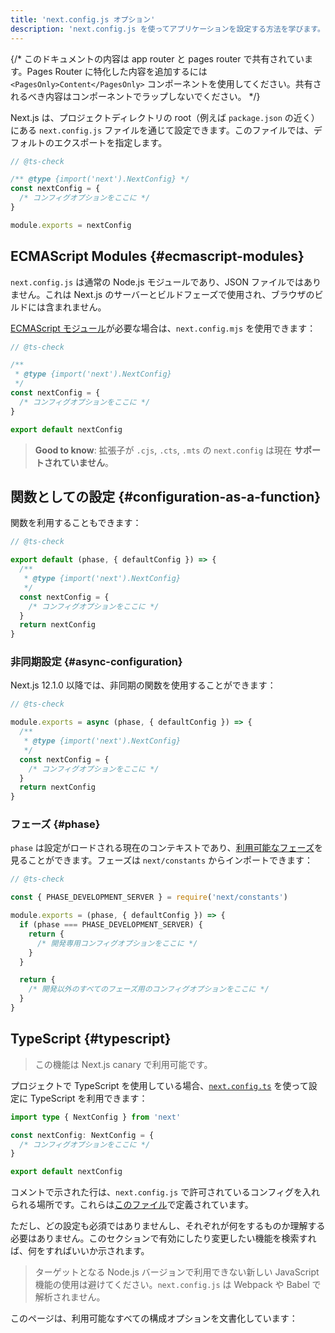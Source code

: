 ```yaml
---
title: 'next.config.js オプション'
description: 'next.config.js を使ってアプリケーションを設定する方法を学びます。'
---
```


{/* このドキュメントの内容は app router と pages router で共有されています。Pages Router に特化した内容を追加するには `<PagesOnly>Content</PagesOnly>` コンポーネントを使用してください。共有されるべき内容はコンポーネントでラップしないでください。 */}

Next.js は、プロジェクトディレクトリの root（例えば `package.json` の近く）にある `next.config.js` ファイルを通じて設定できます。このファイルでは、デフォルトのエクスポートを指定します。

```js title="next.config.js"
// @ts-check

/** @type {import('next').NextConfig} */
const nextConfig = {
  /* コンフィグオプションをここに */
}

module.exports = nextConfig
```

## ECMAScript Modules {#ecmascript-modules}

`next.config.js` は通常の Node.js モジュールであり、JSON ファイルではありません。これは Next.js のサーバーとビルドフェーズで使用され、ブラウザのビルドには含まれません。

[ECMAScript モジュール](https://nodejs.org/api/esm.html)が必要な場合は、`next.config.mjs` を使用できます：

```js title="next.config.mjs"
// @ts-check

/**
 * @type {import('next').NextConfig}
 */
const nextConfig = {
  /* コンフィグオプションをここに */
}

export default nextConfig
```

> **Good to know**: 拡張子が `.cjs`, `.cts`, `.mts` の `next.config` は現在 **サポートされていません**。

## 関数としての設定 {#configuration-as-a-function}

関数を利用することもできます：

```js title="next.config.mjs"
// @ts-check

export default (phase, { defaultConfig }) => {
  /**
   * @type {import('next').NextConfig}
   */
  const nextConfig = {
    /* コンフィグオプションをここに */
  }
  return nextConfig
}
```

### 非同期設定 {#async-configuration}

Next.js 12.1.0 以降では、非同期の関数を使用することができます：

```js title="next.config.js"
// @ts-check

module.exports = async (phase, { defaultConfig }) => {
  /**
   * @type {import('next').NextConfig}
   */
  const nextConfig = {
    /* コンフィグオプションをここに */
  }
  return nextConfig
}
```

### フェーズ {#phase}

`phase` は設定がロードされる現在のコンテキストであり、[利用可能なフェーズ](https://github.com/vercel/next.js/blob/5e6b008b561caf2710ab7be63320a3d549474a5b/packages/next/shared/lib/constants.ts#L19-L23)を見ることができます。フェーズは `next/constants` からインポートできます：

```js title="next.config.js"
// @ts-check

const { PHASE_DEVELOPMENT_SERVER } = require('next/constants')

module.exports = (phase, { defaultConfig }) => {
  if (phase === PHASE_DEVELOPMENT_SERVER) {
    return {
      /* 開発専用コンフィグオプションをここに */
    }
  }

  return {
    /* 開発以外のすべてのフェーズ用のコンフィグオプションをここに */
  }
}
```

## TypeScript {#typescript}

> この機能は Next.js canary で利用可能です。

プロジェクトで TypeScript を使用している場合、[`next.config.ts`](/docs/app/building-your-application/configuring/typescript#type-checking-nextconfigts) を使って設定に TypeScript を利用できます：

```ts title="next.config.ts"
import type { NextConfig } from 'next'

const nextConfig: NextConfig = {
  /* コンフィグオプションをここに */
}

export default nextConfig
```

コメントで示された行は、`next.config.js` で許可されているコンフィグを入れられる場所です。これらは[このファイル](https://github.com/vercel/next.js/blob/canary/packages/next/src/server/config-shared.ts)で定義されています。

ただし、どの設定も必須ではありませんし、それぞれが何をするものか理解する必要はありません。このセクションで有効にしたり変更したい機能を検索すれば、何をすればいいか示されます。

> ターゲットとなる Node.js バージョンで利用できない新しい JavaScript 機能の使用は避けてください。`next.config.js` は Webpack や Babel で解析されません。

このページは、利用可能なすべての構成オプションを文書化しています：